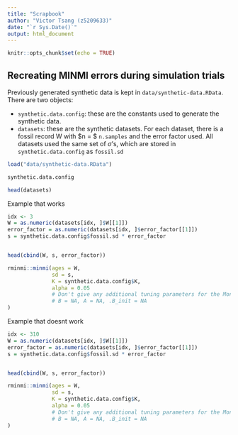 ---
title: "Scrapbook"
author: "Victor Tsang (z5209633)"
date: "`r Sys.Date()`"
output: html_document
---

```{r setup, include=FALSE}
knitr::opts_chunk$set(echo = TRUE)
```


## Recreating MINMI errors during simulation trials

Previously generated synthetic data is kept in `data/synthetic-data.RData`. There are two objects:

- `synthetic.data.config`: these are the constants used to generate the synthetic data.
- `datasets`: these are the synthetic datasets. For each dataset, there is a fossil record W with $n = $ `n.samples` and the error factor used. All datasets used the same set of $\sigma$'s, which are stored in `synthetic.data.config` as `fossil.sd`

```{r}
load("data/synthetic-data.RData")

synthetic.data.config
```

```{r}
head(datasets)
```


Example that works

```{r}
idx <- 3
W = as.numeric(datasets[idx, ]$W[[1]])
error_factor = as.numeric(datasets[idx, ]$error_factor[[1]])
s = synthetic.data.config$fossil.sd * error_factor


head(cbind(W, s, error_factor))
```

```{r}
rminmi::minmi(ages = W,
              sd = s,
              K = synthetic.data.config$K,
              alpha = 0.05
              # Don't give any additional tuning parameters for the Monte Carlo estimates
              # B = NA, A = NA, .B_init = NA
)
```


Example that doesnt work

```{r}
idx <- 310
W = as.numeric(datasets[idx, ]$W[[1]])
error_factor = as.numeric(datasets[idx, ]$error_factor[[1]])
s = synthetic.data.config$fossil.sd * error_factor


head(cbind(W, s, error_factor))
```

```{r}
rminmi::minmi(ages = W,
              sd = s,
              K = synthetic.data.config$K,
              alpha = 0.05
              # Don't give any additional tuning parameters for the Monte Carlo estimates
              # B = NA, A = NA, .B_init = NA
)
```

